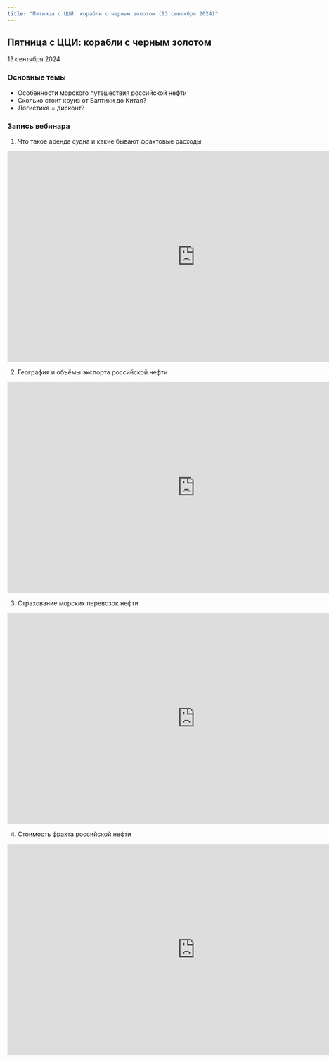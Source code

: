 ```yaml
---
title: "Пятница с ЦЦИ: корабли с черным золотом (13 сентября 2024)"
---
```


## Пятница с ЦЦИ: корабли с черным золотом

13 сентября 2024

### Основные темы

-   Особенности морского путешествия российской нефти
-   Сколько стоит круиз от Балтики до Китая?
-   Логистика = дисконт?

### Запись вебинара

1.  Что такое аренда судна и какие бывают фрахтовые расходы

<iframe src="https://vkvideo.ru/video_ext.php?oid=772704656&id=456239023&hd=2" width="853" height="480" allow="autoplay; encrypted-media; fullscreen; picture-in-picture; screen-wake-lock;" frameborder="0" allowfullscreen></iframe>

2.  География и объёмы экспорта российской нефти

<iframe src="https://vkvideo.ru/video_ext.php?oid=772704656&id=456239022&hd=2" width="853" height="480" allow="autoplay; encrypted-media; fullscreen; picture-in-picture; screen-wake-lock;" frameborder="0" allowfullscreen></iframe>

3.  Страхование морских перевозок нефти

<iframe src="https://vkvideo.ru/video_ext.php?oid=772704656&id=456239024&hd=2" width="853" height="480" allow="autoplay; encrypted-media; fullscreen; picture-in-picture; screen-wake-lock;" frameborder="0" allowfullscreen></iframe>


4.  Стоимость фрахта российской нефти

<iframe src="https://vkvideo.ru/video_ext.php?oid=772704656&id=456239021&hd=2" width="853" height="480" allow="autoplay; encrypted-media; fullscreen; picture-in-picture; screen-wake-lock;" frameborder="0" allowfullscreen></iframe>
